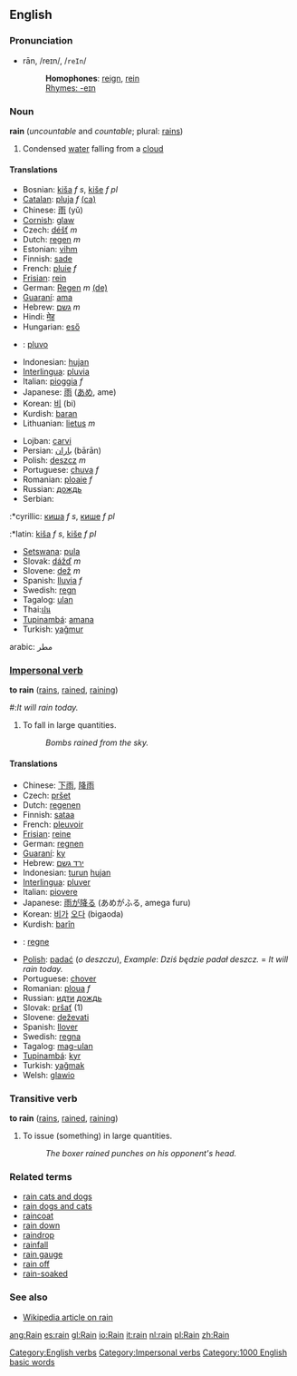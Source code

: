 ==English==
===Pronunciation===
*rān, /reɪn/, /<tt>reIn</tt>/
*:'''Homophones''': [[reign]], [[rein]]
*:[[Rhymes:English:-eɪn|Rhymes: -eɪn]]
=== Noun ===
'''rain''' (''uncountable'' and ''countable''; plural: [[rains]])
#Condensed [[water]] falling from a [[cloud]]
==== Translations ====
{{top}}
*Bosnian: [[kiša]] ''f s'', [[kiše]] ''f pl''
*[[Catalan]]: [[pluja]] ''f'' [[:ca:pluja|(ca)]]
*Chinese: [[雨]] (yǔ)
*[[Cornish]]: [[glaw]]
*Czech: [[déšť]] ''m''
*Dutch: [[regen]] ''m''
*Estonian: [[vihm]]
*Finnish: [[sade]]
*French: [[pluie]] ''f''
*[[Frisian]]: [[rein]]
*German: [[Regen]] ''m'' [[:de:Regen|(de)]]
*[[Guaraní]]: [[ama]]
*Hebrew: [[גשם]] ''m''
*Hindi: [[मेह]]
*Hungarian: [[eső]]
* {{io}} : [[pluvo]]
*Indonesian: [[hujan]]
*[[Interlingua]]: [[pluvia]]
*Italian: [[pioggia]] ''f''
*Japanese: [[雨]] ([[あめ]], ame)
*Korean: [[비]] (bi)
*Kurdish: [[baran]]
*Lithuanian: [[lietus]] ''m''
{{mid}}
*Lojban: [[carvi]]
*Persian: [[باران]] (bārān)
*Polish: [[deszcz]] ''m''
*Portuguese: [[chuva]] ''f''
*Romanian: [[ploaie]] ''f''
*Russian: [[дождь]]
*Serbian:
:*cyrillic: [[киша]] ''f s'', [[кише]] ''f pl''
:*latin: [[kiša]] ''f s'', [[kiše]] ''f pl''
*[[Setswana]]: [[pula]]
*Slovak: [[dážď]] ''m''
*Slovene: [[dež]] ''m''
*Spanish: [[lluvia]] ''f''
*Swedish: [[regn]]
*Tagalog: [[ulan]]
*Thai:[[ฝน]]
*[[Tupinambá]]: [[amana]]
*Turkish: [[yağmur]]
arabic: مطر

{{bottom}}

=== [[Impersonal verb]] ===
'''to rain''' ([[rains]], [[rained]], [[raining]])
#:''It will rain today.''
# To fall in large quantities.
#:''Bombs rained from the sky.''
==== Translations ====
*Chinese: [[下雨]], [[降雨]]
*Czech: [[pršet]]
*Dutch: [[regenen]]
*Finnish: [[sataa]]
*French: [[pleuvoir]]
*[[Frisian]]: [[reine]]
*German: [[regnen]]
*[[Guaraní]]: [[ky]]
*Hebrew: [[ירד גשם]] 
*Indonesian: [[turun]] [[hujan]]
*[[Interlingua]]: [[pluver]]
*Italian: [[piovere]]
*Japanese: [[雨]]が[[降る]] (あめがふる, amega furu)
*Korean: [[비]]가 [[오다]] (bigaoda)
*Kurdish: [[barîn]]
*{{no}}: [[regne]]
*[[Polish]]: [[padać]] (''o deszczu''), ''Example'': ''Dziś będzie padał deszcz.'' = ''It will rain today.''
*Portuguese: [[chover]]
*Romanian: [[ploua]] ''f''
*Russian: [[идти]] [[дождь]]
*Slovak: [[pršať]] (1)
*Slovene: [[deževati]]
*Spanish: [[llover]]
*Swedish: [[regna]]
*Tagalog: [[mag-ulan]]
*[[Tupinambá]]: [[kyr]]
*Turkish: [[yağmak]]
*Welsh: [[glawio]]

===Transitive verb===
'''to rain''' ([[rains]], [[rained]], [[raining]])

#To issue (something) in large quantities.
#:''The boxer rained punches on his opponent's head.''

===Related terms===
*[[rain cats and dogs]]
*[[rain dogs and cats]]
*[[raincoat]]
*[[rain down]]
*[[raindrop]]
*[[rainfall]]
*[[rain gauge]]
*[[rain off]] <!--be cancelled because of rain-->
*[[rain-soaked]]

===See also===
*[[w:Rain|Wikipedia article on rain]]

[[Category:English verbs]]
[[Category:Impersonal verbs]]
[[Category:1000 English basic words]]

[[ang:Rain]]
[[es:rain]]
[[gl:Rain]]
[[io:Rain]]
[[it:rain]]
[[nl:rain]]
[[pl:Rain]]
[[zh:Rain]]